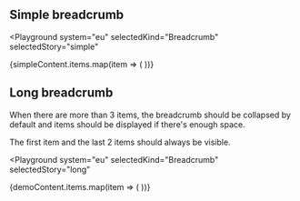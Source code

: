 

## Simple breadcrumb

<Playground
  system="eu"
  selectedKind="Breadcrumb"
  selectedStory="simple"
>
  <div style={{ backgroundColor: '#004494' }}>
    <Breadcrumb label={simpleContent.label} ellipsisLabel="Click to expand">
      {simpleContent.items.map(item => (
        <BreadcrumbItem {...item} key={item.label} />
     ))}
    </Breadcrumb>
  </div>
</Playground>

## Long breadcrumb

When there are more than 3 items, the breadcrumb should be collapsed by default and items should be displayed if there's enough space.

The first item and the last 2 items should always be visible.

<Playground
  system="eu"
  selectedKind="Breadcrumb"
  selectedStory="long"
>
  <div style={{ backgroundColor: '#004494' }}>
    <Breadcrumb label={demoContent.label} ellipsisLabel="Click to expand">
      {demoContent.items.map(item => (
        <BreadcrumbItem {...item} key={item.label} />
      ))}
    </Breadcrumb>
  </div>
</Playground>
